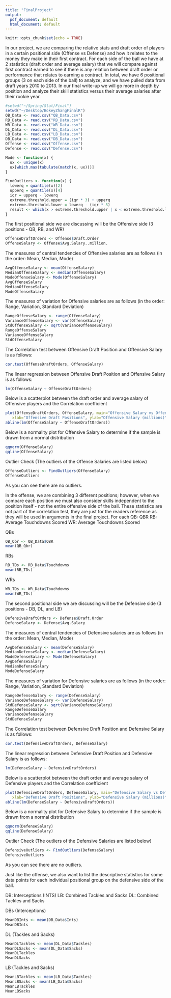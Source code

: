 ```yaml
---
title: "FinalProject"
output:
  pdf_document: default
  html_document: default
---
```


```r
knitr::opts_chunk$set(echo = TRUE)
```
In our project, we are comparing the relative stats and draft order of players in a certain positional side (Offense vs Defense) and how it relates to the money they make in their first contract. For each side of the ball we have at 2 statistics (draft order and average salary) that we will compare against first contract earned to see if there is any relation between draft order or performance that relates to earning a contract. In total, we have 6 positional groups (3 on each side of the ball) to analyze, and we have pulled data from draft years 2010 to 2013. In our final write-up we will go more in depth by position and analyze their skill statistics versus their average salaries after their rookie year.
```r
#setwd("~/Spring/Stat/Final")
setwd("~/Desktop/BokeyZhangFinalR")
QB_Data <- read.csv("QB_Data.csv")
RB_Data <- read.csv("RB_Data.csv")
WR_Data <- read.csv("WR_Data.csv")
DL_Data <- read.csv("DL_Data.csv")
LB_Data <- read.csv("LB_Data.csv")
DB_Data <- read.csv("DB_Data.csv")
Offense <- read.csv("Offense.csv")
Defense <- read.csv("Defense.csv")
```
```r
Mode <- function(x) {
  ux <- unique(x)
  ux[which.max(tabulate(match(x, ux)))]
}

FindOutliers <- function(x) {
  lowerq = quantile(x)[2]
  upperq = quantile(x)[4]
  iqr = upperq - lowerq
  extreme.threshold.upper = (iqr * 3) + upperq
  extreme.threshold.lower = lowerq - (iqr * 3)
  result <- which(x > extreme.threshold.upper | x < extreme.threshold.lower)
}
```

The first positional side we are discussing will be the Offensive side (3 positions - QB, RB, and WR)
```r
OffenseDraftOrders <- Offense$Draft.Order
OffenseSalary <- Offense$Avg.Salary..million.
```

The measures of central tendencies of Offensive salaries are as follows (in the order: Mean, Median, Mode)
```r
AvgOffenseSalary <- mean(OffenseSalary)
MedianOffenseSalary <- median(OffenseSalary)
ModeOffenseSalary <- Mode(OffenseSalary)
AvgOffenseSalary
MedianOffenseSalary
ModeOffenseSalary
```
The measures of variation for Offensive salaries are as follows (in the order: Range, Variation, Standard Deviation)
```r
RangeOffenseSalary <- range(OffenseSalary)
VarianceOffenseSalary <- var(OffenseSalary)
StdOffenseSalary <- sqrt(VarianceOffenseSalary)
RangeOffenseSalary
VarianceOffenseSalary
StdOffenseSalary
```
The Correlation test between Offensive Draft Position and Offensive Salary is as follows:
```r
cor.test(OffenseDraftOrders, OffenseSalary)
```
The linear regression between Offensive Draft Position and Offensive Salary is as follows:
```r
lm(OffenseSalary ~ OffenseDraftOrders)
```

Below is a scatterplot between the draft order and average salary of Offensive players and the Correlation coefficient
```r
plot(OffenseDraftOrders, OffenseSalary, main="Offensive Salary vs Offensive Draft Positions",
   xlab="Offensive Draft Positions", ylab="Offensive Salary (millions)", pch=19)
abline(lm(OffenseSalary ~ OffenseDraftOrders))
```

Below is a normality plot for Offensive Salary to determine if the sample is drawn from a normal distribution
```r
qqnorm(OffenseSalary)
qqline(OffenseSalary)
```

Outlier Check (The outliers of the Offense Salaries are listed below)
```r
OffenseOutliers <- FindOutliers(OffenseSalary)
OffenseOutliers
```
As you can see there are no outliers.

In the offense, we are combining 3 different positions; however, when we compare each position we must also consider skills independent to the position itself - not the entire offensive side of the ball. These statistics are not part of the correlation test, they are just for the readers reference as they will be used in arguments in the final project. For each 
QB: QBR
RB: Average Touchdowns Scored
WR: Average Touchdowns Scored

QBs
```r
QB_Qbr <- QB_Data$QBR
mean(QB_Qbr)
```

RBs
```r
RB_TDs <- RB_Data$Touchdowns
mean(RB_TDs)
```

WRs
```r
WR_TDs <- WR_Data$Touchdowns
mean(WR_TDs)
```

\pagebreak

The second positional side we are discussing will be the Defensive side (3 positions - DB, DL, and LB)
```r
DefensiveDraftOrders <- Defense$Draft.Order
DefenseSalary <- Defense$Avg.Salary
```

The measures of central tendencies of Defensive salaries are as follows (in the order: Mean, Median, Mode)
```r
AvgDefenseSalary <- mean(DefenseSalary)
MedianDefenseSalary <- median(DefenseSalary)
ModeDefenseSalary <- Mode(DefenseSalary)
AvgDefenseSalary
MedianDefenseSalary
ModeDefenseSalary
```
The measures of variation for Defensive salaries are as follows (in the order: Range, Variation, Standard Deviation)
```r
RangeDefenseSalary <- range(DefenseSalary)
VarianceDefenseSalary <- var(DefenseSalary)
StdDefenseSalary <- sqrt(VarianceDefenseSalary)
RangeDefenseSalary
VarianceDefenseSalary
StdDefenseSalary
```
The Correlation test between Defensive Draft Position and Defensive Salary is as follows:
```r
cor.test(DefensiveDraftOrders, DefenseSalary)
```
The linear regression between Defensive Draft Position and Defensive Salary is as follows:
```r
lm(DefenseSalary ~ DefensiveDraftOrders)
```

Below is a scatterplot between the draft order and average salary of Defensive players and the Correlation coefficient 
```r
plot(DefensiveDraftOrders, DefenseSalary, main="Defensive Salary vs Defensive Draft Positions",
   xlab="Defensive Draft Positions", ylab="Defensive Salary (millions)", pch=19)
abline(lm(DefenseSalary ~ DefensiveDraftOrders))
```

Below is a normality plot for Defensive Salary to determine if the sample is drawn from a normal distribution
```r
qqnorm(DefenseSalary)
qqline(DefenseSalary)
```

Outlier Check (The outliers of the Defensive Salaries are listed below)
```r
DefensiveOutliers <- FindOutliers(DefenseSalary)
DefensiveOutliers
```

As you can see there are no outliers.

Just like the offense, we also want to list the descriptive statistics for some data points for each individual positional group on the defensive side of the ball.

DB: Interceptions (INTS)
LB: Combined Tackles and Sacks 
DL: Combined Tackles and Sacks

DBs (Interceptions)
```r
MeanDBInts <- mean(DB_Data$Ints)
MeanDBInts
```

DL (Tackles and Sacks)
```r
MeanDLTackles <- mean(DL_Data$Tackles)
MeanDLSacks <- mean(DL_Data$Sacks)
MeanDLTackles
MeanDLSacks
```

LB (Tackles and Sacks)
```r
MeanLBTackles <- mean(LB_Data$Tackles)
MeanLBSacks <- mean(LB_Data$Sacks)
MeanLBTackles
MeanLBSacks
```
